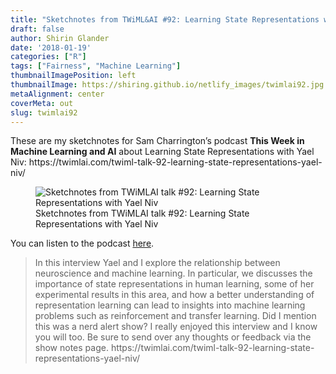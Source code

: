 ```yaml
---
title: "Sketchnotes from TWiML&AI #92: Learning State Representations with Yael Niv"
draft: false
author: Shirin Glander
date: '2018-01-19'
categories: ["R"]
tags: ["Fairness", "Machine Learning"]
thumbnailImagePosition: left
thumbnailImage: https://shiring.github.io/netlify_images/twimlai92.jpg
metaAlignment: center
coverMeta: out
slug: twimlai92
---
```


These are my sketchnotes for Sam Charrington's podcast **This Week in Machine Learning and AI** about Learning State Representations with Yael Niv: https://twimlai.com/twiml-talk-92-learning-state-representations-yael-niv/

![Sketchnotes from TWiMLAI talk #92: Learning State Representations with Yael Niv](https://shiring.github.io/netlify_images/twimlai92.jpg)

You can listen to the podcast [here](https://twimlai.com/twiml-talk-92-learning-state-representations-yael-niv/).

> In this interview Yael and I explore the relationship between neuroscience and machine learning. In particular, we discusses the importance of state representations in human learning, some of her experimental results in this area, and how a better understanding of representation learning can lead to insights into machine learning problems such as reinforcement and transfer learning. Did I mention this was a nerd alert show? I really enjoyed this interview and I know you will too. Be sure to send over any thoughts or feedback via the show notes page. https://twimlai.com/twiml-talk-92-learning-state-representations-yael-niv/